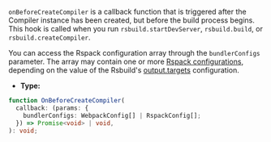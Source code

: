 `onBeforeCreateCompiler` is a callback function that is triggered after the Compiler instance has been created, but before the build process begins. This hook is called when you run `rsbuild.startDevServer`, `rsbuild.build`, or `rsbuild.createCompiler`.

You can access the Rspack configuration array through the `bundlerConfigs` parameter. The array may contain one or more [Rspack configurations](https://rspack.dev/config/), depending on the value of the Rsbuild's [output.targets](/config/output/targets) configuration.

- **Type:**

```ts
function OnBeforeCreateCompiler(
  callback: (params: {
    bundlerConfigs: WebpackConfig[] | RspackConfig[];
  }) => Promise<void> | void,
): void;
```
